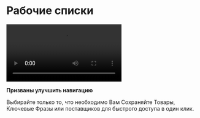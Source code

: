 # Рабочие списки

<video autoplay="" controls="true" controlslist="nodownload" class="w-full mt-4 rounded pb-4"><source src="https://newdash.neuromarket.online/videos/custom-lists.mp4" type="video/mp4"/></video>

**Призваны улучшить навигацию**

Выбирайте только то, что необходимо Вам
Сохраняйте Товары, Ключевые Фразы или поставщиков для быстрого доступа в один клик.